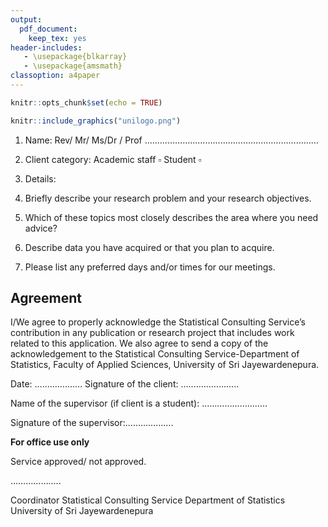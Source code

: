 ```yaml
---
output:
  pdf_document:
    keep_tex: yes
header-includes:
   - \usepackage{blkarray}
   - \usepackage{amsmath}
classoption: a4paper
---
```


```r
knitr::opts_chunk$set(echo = TRUE)
```

```r
knitr::include_graphics("unilogo.png")
```


\begin{center}

\textbf{Statistical Consulting Service}

\textbf{Department of Statistics, Faculty of Applied Sciences} 

\textbf{University of Sri Jayewardenepura}

\end{center}

\noindent\makebox[\linewidth]{\rule{\paperwidth}{0.4pt}}

\vspace{1cm}

1. Name: Rev/ Mr/ Ms/Dr / Prof .....................................................................

2. Client category: Academic staff $\square$  \hspace{0.5cm} Student $\square$

3. Details:

4. Briefly describe your research problem and your research objectives.

\newpage

5. Which of these topics most closely describes the area where you need advice?

\begin{table}[!h]
\center
\begin{tabular}{l|l}
\hline
Questionnaire design & $\square$ \\ 
Experimental design &   \\ 
Methods of sampling and data collection &   \\
Data wrangling & \\
Descriptive analysis of the data & \\
Parametric and nonparametric statistical inference & \\
Data modeling and model fitting &  \\
Time series analysis &  \\
Interpretation of the statistical outputs & \\
Statistical software & \\
Other (please specify) & \\
\hline
\end{tabular}
\end{table}

   
6. Describe data you have acquired or that you plan to acquire.


7. Please list any preferred days and/or times for our meetings.

## Agreement

I/We agree to properly acknowledge the Statistical Consulting Service's contribution in any publication or research project that includes work related to this application. We also agree to send a copy of the acknowledgement to the Statistical Consulting Service-Department of Statistics, Faculty of Applied Sciences, University of Sri Jayewardenepura.

\vspace{1cm}

Date: ................... \hspace{2cm} Signature of the client: .......................

\vspace{1cm}

Name of the supervisor (if client is a student): ..........................

\vspace{0.5cm}

Signature of the supervisor:...................

\noindent\makebox[\linewidth]{\rule{\paperwidth}{0.4pt}}

**For office use only**

Service approved/ not approved.


....................

Coordinator\newline
Statistical Consulting Service\newline
Department of Statistics\newline
University of Sri Jayewardenepura
